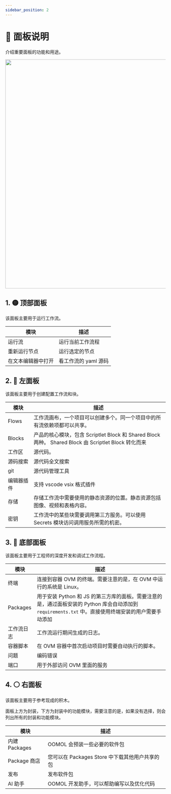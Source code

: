 ```yaml
---
sidebar_position: 2
---
```



# 📝 面板说明

介绍重要面板的功能和用途。

<img src={panel} width="720" />

## 1. 🟡 顶部面板

该面板主要用于运行工作流。

| 模块               | 描述                 |
| ------------------ | -------------------- |
| 运行流             | 运行当前工作流程     |
| 重新运行节点       | 运行选定的节点       |
| 在文本编辑器中打开 | 看工作流的 yaml 源码 |

## 2. 🔴 左面板

该面板主要用于创建配置工作流和块。

| 模块       | 描述                                                                                                 |
| ---------- | ---------------------------------------------------------------------------------------------------- |
| Flows      | 工作流画布，一个项目可以创建多个。同一个项目中的所有流依赖项都可以共享。                             |
| Blocks     | 产品的核心模块，包含 Scriptlet Block 和 Shared Block 两种。 Shared Block 由 Scriptlet Block 转化而来 |
| 工作区     | 源代码。                                                                                             |
| 源码搜索   | 源代码全文搜索                                                                                       |
| git        | 源代码管理工具                                                                                       |
| 编辑器插件 | 支持 vscode vsix 格式插件                                                                            |
| 存储       | 存储工作流中需要使用的静态资源的位置。静态资源包括图像、视频和表格内容。                             |
| 密钥       | 工作流中的某些块需要调用第三方服务。可以使用 Secrets 模块访问调用服务所需的机密。                    |

## 3. 🔵 底部面板

该面板主要用于工程师的深度开发和调试工作流程。

| 模块       | 描述                                                                                                                                                 |
| ---------- | ---------------------------------------------------------------------------------------------------------------------------------------------------- |
| 终端       | 连接到容器 OVM 的终端。需要注意的是，在 OVM 中运行的系统是 Linux。                                                                                   |
| Packages   | 用于安装 Python 和 JS 的第三方库的面板。需要注意的是，通过面板安装的 Python 库会自动添加到 `requirements.txt` 中。直接使用终端安装的用户需要手动添加 |
| 工作流日志 | 工作流运行期间生成的日志。                                                                                                                           |
| 容器脚本   | 在 OVM 容器中首次启动项目时需要自动执行的脚本。                                                                                                      |
| 问题       | 编码错误                                                                                                                                             |
| 端口       | 用于外部访问 OVM 里面的服务                                                                                                                          |

## 4. ⚪ 右面板

该面板主要用于参考现成的积木。

面板上方为封装，下方为封装中的功能模块，需要注意的是，如果没有选择，则会列出所有的封装和功能模块。

| 模块          | 描述                                           |
| ------------- | ---------------------------------------------- |
| 内建 Packages | OOMOL 会预装一些必要的软件包                   |
| Package 商店  | 您可以在 Packages Store 中下载其他用户共享的包 |
| 发布          | 发布软件包                                     |
| AI 助手       | OOMOL 开发助手，可以帮助编写以及优化代码       |
